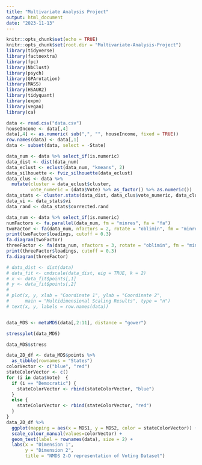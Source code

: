 ```yaml
---
title: "Multivariate Analysis Project"
output: html_document
date: "2023-11-13"
---
```


```r
knitr::opts_chunk$set(echo = TRUE)
knitr::opts_chunk$set(root.dir = "Multivariate-Analysis-Project")
library(tidyverse)
library(factoextra)
library(fpc)
library(NbClust)
library(psych)
library(GPArotation)
library(MASS)
library(HSAUR2)
library(tidyquant)
library(expm)
library(vegan)
library(ca)

data <- read.csv("data.csv")
houseIncome <- data[,4]
data[,4] <- as.numeric( sub(",", "", houseIncome, fixed = TRUE))
row.names(data) <- data[,1]
data <- subset(data, select = -State)
```

```r
data_num <- data %>% select_if(is.numeric)
data_dist <- dist(data_num)
data_eclust <- eclust(data_num, "kmeans", 2)
data_silhouette <- fviz_silhouette(data_eclust)
data_clus <- data %>% 
  mutate(cluster = data_eclust$cluster, 
         vote_numeric = (data$Vote) %>% as_factor() %>% as.numeric())
data_stats <- cluster.stats(data_dist, data_clus$vote_numeric, data_clus$cluster)
data_vi <- data_stats$vi
data_rand <- data_stats$corrected.rand
```

```r
data_num <- data %>% select_if(is.numeric)
numFactors <- fa.parallel(data_num, fm = "minres", fa = "fa")
twoFactor <- fa(data_num, nfactors = 2, rotate = "oblimin", fm = "minres")
print(twoFactor$loadings, cutoff = 0.3)
fa.diagram(twoFactor)
threeFactor <- fa(data_num, nfactors = 3, rotate = "oblimin", fm = "minres")
print(threeFactor$loadings, cutoff = 0.3)
fa.diagram(threeFactor)
```

```r
# data_dist <- dist(data)
# data_fit <- cmdscale(data_dist, eig = TRUE, k = 2)
# x <- data_fit$points[,1]
# y <- data_fit$points[,2]
# 
# plot(x, y, xlab = "Coordinate 1", ylab = "Coordinate 2",
#      main = "Multidimensional Scaling Results", type = "n")
# text(x, y, labels = row.names(data))


data_MDS <- metaMDS(data[,2:11], distance = "gower")

stressplot(data_MDS)

data_MDS$stress

data_2D_df <- data_MDS$points %>%
  as_tibble(rownames = "States")
colorVector <- c("blue", "red")
stateColorVector <- c()
for (i in data$Vote)  {
  if (i == "Democratic") {
    stateColorVector <- rbind(stateColorVector, "blue")
  }
  else {
    stateColorVector <- rbind(stateColorVector, "red")
  }
}
data_2D_df %>%
  ggplot(mapping = aes(x = MDS1, y = MDS2, color = stateColorVector)) +
  scale_colour_manual(values=colorVector) +
  geom_text(label = rownames(data), size = 2) +
  labs(x = "Dimension 1",
       y = "Dimension 2",
       title = "NMDS 2-D representation of Voting Dataset")
```